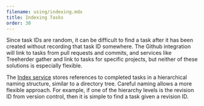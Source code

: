 ```yaml
---
filename: using/indexing.mdx
title: Indexing Tasks
order: 30
---
```



<div align="right">
<a href="https://github.com/taskcluster/taskcluster/blob/master/ui/docs/manual/using/indexing.mdx">
  <CodeTagsIcon />
</a>
</div>

Since task IDs are random, it can be difficult to find a task after it has been
created without recording that task ID somewhere. The Github integration will
link to tasks from pull requests and commits, and services like Treeherder
gather and link to tasks for specific projects, but neither of these solutions
is especially flexible.

The [Index service](/docs/reference/core/index) stores references to completed tasks
in a hierarchical naming structure, similar to a directory tree. Careful naming
allows a more flexible approach. For example, if one of the hierarchy levels is
the revision ID from version control, then it is simple to find a task given a
revision ID.
